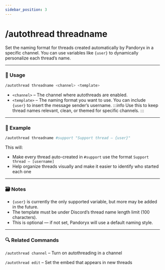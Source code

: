 ```yaml
---
sidebar_position: 3
---
```


# /autothread threadname

Set the naming format for threads created automatically by Pandoryx in a specific channel. You can use variables like `{user}` to dynamically personalize each thread’s name.

<hr className="md-divider-gradient" />

### 💬 Usage
```bash
/autothread threadname <channel> <template>
```
- `<channel>` – The channel where autothreads are enabled.
- `<template>` – The naming format you want to use. You can include `{user}` to insert the message sender’s username.
:::info
Use this to keep thread names relevant, clean, or themed for specific channels.
:::

<hr className="md-divider-gradient" />

### 📌 Example
```bash
/autothread threadname #support "Support thread – {user}"
```
This will:
- Make every thread auto-created in `#support` use the format `Support thread – [username]`
- Help organize threads visually and make it easier to identify who started each one

<hr className="md-divider-gradient" />

### 🗃️ Notes
- `{user}` is currently the only supported variable, but more may be added in the future.
- The template must be under Discord’s thread name length limit (100 characters).
- This is optional — if not set, Pandoryx will use a default naming style.

<hr className="md-divider-gradient" />

### 🔍 Related Commands
`/autothread channel` – Turn on autothreading in a channel

`/autothread edit` – Set the embed that appears in new threads